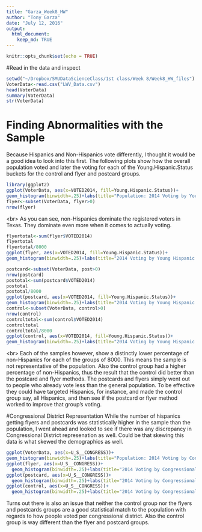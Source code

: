 ```yaml
---
title: "Garza_Week8_HW"
author: "Tony Garza"
date: "July 12, 2016"
output: 
  html_document:
    keep_md: TRUE
---
```

```r
knitr::opts_chunk$set(echo = TRUE)
```
#Read in the data and inspect
```r
setwd("~/Dropbox/SMUDataScienceClass/1st class/Week 8/Week8_HW_files")  #important step of setting the working directory
VoterData<-read.csv("LWV_Data.csv")
head(VoterData)
summary(VoterData)
str(VoterData)
```
# Finding Abnormalities with the Sample
Because Hispanics and Non-Hispanics vote differently, I thought it would be a good idea to look into this first. The following plots show how the overall population voted and later the voting for each of the Young.Hispanic.Status buckets for the control and flyer and postcard groups.
```r
library(ggplot2)
ggplot(VoterData, aes(x=VOTED2014, fill=Young.Hispanic.Status))+
geom_histogram(binwidth=.25)+labs(title="Population: 2014 Voting by Young Hispanic Status")
flyer<-subset(VoterData, flyer>0)
nrow(flyer)
```
<br\>
As you can see, non-Hispanics dominate the registered voters in Texas. They dominate even more when it comes to actually voting. 
```r
flyertotal<-sum(flyer$VOTED2014)
flyertotal
flyertotal/8000
ggplot(flyer, aes(x=VOTED2014, fill=Young.Hispanic.Status))+
geom_histogram(binwidth=.25)+labs(title="2014 Voting by Young Hispanic Status who got Flyer")
```

```r
postcard<-subset(VoterData, post>0)
nrow(postcard)
postotal<-sum(postcard$VOTED2014)
postotal
postotal/8000
ggplot(postcard, aes(x=VOTED2014, fill=Young.Hispanic.Status))+
geom_histogram(binwidth=.25)+labs(title="2014 Voting by Young Hispanic Status who got Postcard")
control<-subset(VoterData, control>0)
nrow(control)
controltotal<-sum(control$VOTED2014)
controltotal
controltotal/8000
ggplot(control, aes(x=VOTED2014, fill=Young.Hispanic.Status))+
geom_histogram(binwidth=.25)+labs(title="2014 Voting by Young Hispanic Status who were in Control Group")
```

<br\>
Each of the samples however, show a distinctly lower percentage of non-Hispanics for each of the groups of 8000. This means the sample is not representative of the population. Also the control group had a higher percentage of non-Hispanics, thus the result that the control did better than the postcard and flyer methods. The postcards and flyers simply went out to people who already vote less than the general population. To be effective they could have targeted Hispanics, for instance, and made the control group say, all Hispanics, and then see if the postcard or flyer method worked to improve that group's voting.

#Congressional District Representation
While the number of hispanics getting flyers and postcards was statistically higher in the sample than the population, I went ahead and looked to see if there was any discrepancy in Congressional District represenation as well. Could be that skewing this data is what skewed the demographics as well.
```r
ggplot(VoterData, aes(x=U_S__CONGRESS))+
geom_histogram(binwidth=.25)+labs(title="Population: 2014 Voting by Congressional District")
ggplot(flyer, aes(x=U_S__CONGRESS))+
  geom_histogram(binwidth=.25)+labs(title="2014 Voting by Congressional District for Flyers")
ggplot(postcard, aes(x=U_S__CONGRESS))+
  geom_histogram(binwidth=.25)+labs(title="2014 Voting by Congressional District for Postcards")  
ggplot(control, aes(x=U_S__CONGRESS))+
  geom_histogram(binwidth=.25)+labs(title="2014 Voting by Congressional District for Control Group")
```

Turns out there is also an issue that neither the control group nor the flyers and postcards groups are a good statistical match to the population with regards to how people voted per congressional district. Also the control group is way different than the flyer and postcard groups. 